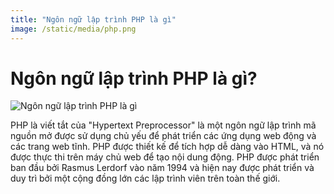 ```yaml
---
title: "Ngôn ngữ lập trình PHP là gì"
image: /static/media/php.png
---
```


# Ngôn ngữ lập trình PHP là gì?

![Ngôn ngữ lập trình PHP là gì](/static/media/php.png)

PHP là viết tắt của "Hypertext Preprocessor" là một ngôn ngữ lập trình mã nguồn mở được sử dụng chủ yếu để phát triển các ứng dụng web động và các trang web tĩnh. PHP được thiết kế để tích hợp dễ dàng vào HTML, và nó được thực thi trên máy chủ web để tạo nội dung động. PHP được phát triển ban đầu bởi Rasmus Lerdorf vào năm 1994 và hiện nay được phát triển và duy trì bởi một cộng đồng lớn các lập trình viên trên toàn thế giới.
